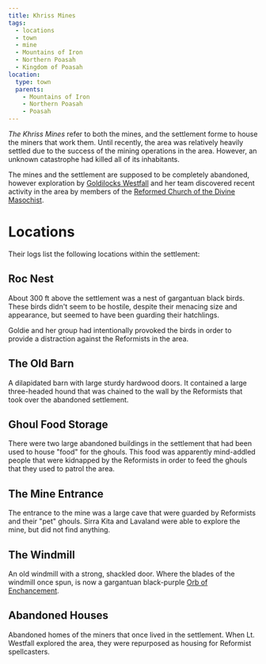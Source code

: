 ```yaml
---
title: Khriss Mines
tags:
  - locations
  - town
  - mine
  - Mountains of Iron
  - Northern Poasah
  - Kingdom of Poasah
location:
  type: town
  parents:
    - Mountains of Iron
    - Northern Poasah
    - Poasah
---
```


*The Khriss Mines* refer to both the mines, and the settlement forme to house
the miners that work them. Until recently, the area was relatively heavily
settled due to the success of the mining operations in the area. However, an
unknown catastrophe had killed all of its inhabitants.

The mines and the settlement are supposed to be completely abandoned, however
exploration by [Goldilocks Westfall](/characters/goldilocks-westfall/) and
her team discovered recent activity in the area by members of the
[Reformed Church of the Divine Masochist](/organizations/reformed-church-of-the-divine-masochist/).

# Locations

Their logs list the following locations within the settlement:

## Roc Nest

About 300 ft above the settlement was a nest of gargantuan black birds. These
birds didn't seem to be hostile, despite their menacing size and appearance, but
seemed to have been guarding their hatchlings.

Goldie and her group had intentionally provoked the birds in order to provide a
distraction against the Reformists in the area.

## The Old Barn

A dilapidated barn with large sturdy hardwood doors. It contained a large
three-headed hound that was chained to the wall by the Reformists that took over
the abandoned settlement.

## Ghoul Food Storage

There were two large abandoned buildings in the settlement that had been used to
house "food" for the ghouls. This food was apparently mind-addled people that
were kidnapped by the Reformists in order to feed the ghouls that they used to
patrol the area.

## The Mine Entrance

The entrance to the mine was a large cave that were guarded by Reformists and
their "pet" ghouls. Sirra Kita and Lavaland were able to explore the mine, but
did not find anything.

## The Windmill

An old windmill with a strong, shackled door. Where the blades of the windmill
once spun, is now a gargantuan black-purple
[Orb of Enchancement](/misc/orbs-of-power/orb-of-endowment/).

## Abandoned Houses

Abandoned homes of the miners that once lived in the settlement. When Lt.
Westfall explored the area, they were repurposed as housing for Reformist
spellcasters.

